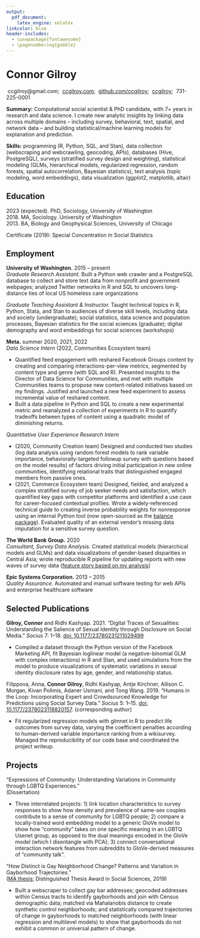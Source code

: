 ```yaml
---
output: 
  pdf_document:
    latex_engine: xelatex
linkcolor: blue
header-includes:
  - \usepackage{fontawesome}
  - \pagenumbering{gobble}
---
```


# Connor Gilroy\vspace{-6pt}

\faEnvelope\ ccgilroy@gmail.com;
\faGlobe\ [ccgilroy.com](https://ccgilroy.com);
\faGithub\ [github.com/ccgilroy](https://github.com/ccgilroy);
\faLinkedin\ [ccgilroy](https://www.linkedin.com/in/ccgilroy/);
\faPhone\ 731-225-0001

**Summary:** Computational social scientist & PhD candidate, with 7+ years in research and data science. I create new analytic insights by linking data across multiple domains -- including survey, behavioral, text, spatial, and network data -- and building statistical/machine learning models for explanation and prediction.

**Skills:** programming (R, Python, SQL, and Stan), data collection (webscraping and webcrawling, geocoding, APIs), databases (Hive, PostgreSQL), surveys (stratified survey design and weighting), statistical modeling (GLMs, hierarchical models, regularized regression, random forests, spatial autocorrelation, Bayesian statistics), text analysis (topic modeling, word embeddings), data visualization (ggplot2, matplotlib, altair)\vspace{-6pt}

## Education\vspace{-6pt}

2023 (expected). PhD, Sociology, University of Washington  
2018. MA, Sociology. University of Washington  
2013. BA, Biology and Geophysical Sciences,  University of Chicago

Certificate (2019): Special Concentration in Social Statistics\vspace{-6pt}

## Employment\vspace{-6pt}

**University of Washington.** 2015 -- present  
*Graduate Research Assistant.* Built a Python web crawler and a PostgreSQL database to collect and store text data from nonprofit and government webpages; analyzed Twitter networks in R and SQL to uncovers long-distance ties of local US homeless care organizations

*Graduate Teaching Assistant & Instructor.* Taught technical topics in R, Python, Stata, and Stan to audiences of diverse skill levels, including data and society (undergraduate); social statistics, data science and population processes, Bayesian statistics for the social sciences (graduate); digital demography and word embeddings for social sciences (workshops)    

**Meta.** summer 2020, 2021, 2022  
*Data Science Intern* (2022, Communities Ecosystem team)\vspace{-12pt}  

- Quantified feed engagement with reshared Facebook Groups content by creating and comparing interactions-per-view metrics, segmented by content type and genre (with SQL and R). Presented insights to the Director of Data Science for Communities, and met with multiple Communities teams to propose new content-related initiatives based on my findings. Justified and launched a new feed experiment to assess incremental value of reshared content.
- Built a data pipeline in Python and SQL to create a new experimental metric and reanalyzed a collection of experiments in R to quantify tradeoffs between types of content using a quadratic model of diminishing returns.\vspace{-6pt}

*Quantitative User Experience Research Intern*\vspace{-12pt}  

- (2020, Community Creation team) Designed and conducted two studies (log data analysis using random forest models to rank variable importance, behaviorally-targeted followup survey with questions based on the model results) of factors driving initial participation in new online communities, identifying relational traits that distinguished engaged members from passive ones.
- (2021, Commerce Ecosystem team) Designed, fielded, and analyzed a complex stratified survey of job seeker needs and satisfaction, which quantified key gaps with competitor platforms and identified a use case for career-focused contextual profiles. Wrote a widely-referenced technical guide to creating inverse probability weights for nonresponse using an internal Python tool (now open-sourced as the [balance package](https://github.com/facebookresearch/balance)). Evaluated quality of an external vendor's missing data imputation for a sensitive survey question.  

**The World Bank Group.** 2020  
*Consultant, Survey Data Analysis.* Created statistical models (hierarchical models and GLMs) and data visualizations of gender-based disparities in Central Asia; wrote reproducible R pipeline for updating reports with new waves of survey data ([feature story based on my analysis](https://www.worldbank.org/en/news/feature/2021/03/08/women-must-play-a-central-role-in-uzbekistans-recovery-from-the-pandemic))

**Epic Systems Corporation.** 2013 -- 2015  
*Quality Assurance.* Automated and manual software testing for web APIs and enterprise healthcare software\vspace{-6pt}

## Selected Publications\vspace{-6pt}

**Gilroy, Connor** and Ridhi Kashyap. 2021. "Digital Traces of Sexualities: Understanding the Salience of Sexual Identity through Disclosure on Social Media." *Socius* 7: 1--18. [doi: 10.1177/23780231211029499](https://doi.org/10.1177/23780231211029499)\vspace{-12pt}

- Compiled a dataset through the Python version of the Facebook Marketing API, fit Bayesian loglinear model (a negative-binomial GLM with complex interactions) in R and Stan, and used simulations from the model to produce visualizations of systematic variations in sexual identity disclosure rates by age, gender, and relationship status.

Filippova, Anna, **Connor Gilroy**, Ridhi Kashyap, Antje Kirchner, Allison C. Morgan, Kivan Polimis, Adaner Usmani, and Tong Wang. 2019. "Humans in the Loop: Incorporating Expert and Crowdsourced Knowledge for Predictions using Social Survey Data." *Socius* 5: 1--15. [doi: 10.1177/2378023118820157](https://doi.org/10.1177/2378023118820157). (corresponding author)\vspace{-12pt}

- Fit regularized regression models with glmnet in R to predict life outcomes from survey data, varying the coefficient penalties according to human-derived variable importance ranking from a wikisurvey. Managed the reproducibility of our code base and coordinated the project writeup.

## Projects\vspace{-6pt}

"Expressions of Community: Understanding Variations in Community through LGBTQ Experiences."  
(Dissertation)\vspace{-12pt}

- Three interrelated projects: 1) link location characteristics to survey responses to show how density and prevalence of same-sex couples contribute to a sense of community for LGBTQ people; 2) compare a locally-trained word embedding model to a generic GloVe model to show how "community" takes on one specific meaning in an LGBTQ Usenet group, as opposed to the dual meanings encoded in the GloVe model (which I disentangle with PCA); 3) connect conversational interaction network features from subreddits to GloVe-derived measures of "community talk".

"How Distinct is Gay Neighborhood Change? Patterns and Variation in Gayborhood Trajectories."  
([MA thesis](https://digital.lib.washington.edu/researchworks/handle/1773/42543); Distinguished Thesis Award in Social Sciences, 2019)\vspace{-12pt}

- Built a webscraper to collect gay bar addresses; geocoded addresses within Census tracts to identify gayborhoods and join with Census demographic data; matched via Mahalanobis distance to create synthetic control neighborhoods; and statistically compared trajectories of change in gayborhoods to matched neighborhoods (with linear regression and multilevel models) to show that gayborhoods do not exhibit a common or universal pattern of change.


